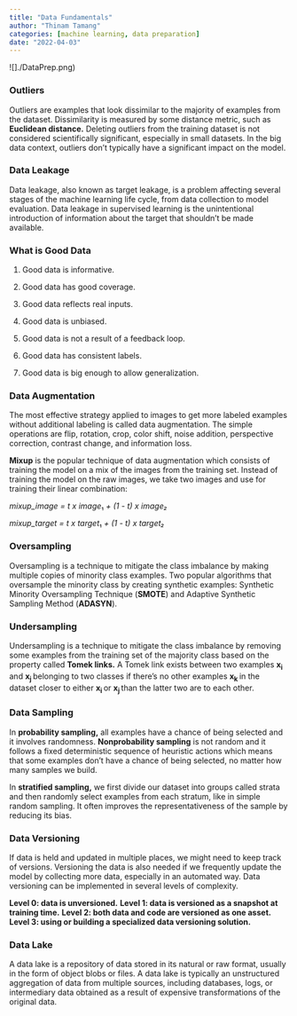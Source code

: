 ```yaml
---
title: "Data Fundamentals"
author: "Thinam Tamang"
categories: [machine learning, data preparation]
date: "2022-04-03"
---
```


![]./DataPrep.png)

### **Outliers**

Outliers are examples that look dissimilar to the majority of examples from the dataset. Dissimilarity is measured by some distance metric, such as **Euclidean distance.** Deleting outliers from the training dataset is not considered scientifically significant, especially in small datasets. In the big data context, outliers don’t typically have a significant impact on the model.

### **Data Leakage**

Data leakage, also known as target leakage, is a problem affecting several stages of the machine learning life cycle, from data collection to model evaluation. Data leakage in supervised learning is the unintentional introduction of information about the target that shouldn’t be made available.

### **What is Good Data**

1.  Good data is informative.
2.  Good data has good coverage.
3.  Good data reflects real inputs.
4.  Good data is unbiased.
5.  Good data is not a result of a feedback loop.

6.  Good data has consistent labels.

7.  Good data is big enough to allow generalization.

### **Data Augmentation**

The most effective strategy applied to images to get more labeled examples without additional labeling is called data augmentation. The simple operations are flip, rotation, crop, color shift, noise addition, perspective correction, contrast change, and information loss.

**Mixup** is the popular technique of data augmentation which consists of training the model on a mix of the images from the training set. Instead of training the model on the raw images, we take two images and use for training their linear combination:

*mixup_image = t x image*₁ *+ (1 - t) x image₂*

*mixup_target = t x target*₁ *+ (1 - t) x target₂*

### **Oversampling**

Oversampling is a technique to mitigate the class imbalance by making multiple copies of minority class examples. Two popular algorithms that oversample the minority class by creating synthetic examples: Synthetic Minority Oversampling Technique (**SMOTE**) and Adaptive Synthetic Sampling Method (**ADASYN**).

### **Undersampling**

Undersampling is a technique to mitigate the class imbalance by removing some examples from the training set of the majority class based on the property called **Tomek links.** A Tomek link exists between two examples **x<sub>i </sub>**and **x<sub>j </sub>**belonging to two classes if there’s no other examples **x<sub>k </sub>**in the dataset closer to either **x<sub>i </sub>**or **x<sub>j </sub>**than the latter two are to each other.

### **Data Sampling**

In **probability sampling,** all examples have a chance of being selected and it involves randomness. **Nonprobability sampling** is not random and it follows a fixed deterministic sequence of heuristic actions which means that some examples don’t have a chance of being selected, no matter how many samples we build.

In **stratified sampling,** we first divide our dataset into groups called strata and then randomly select examples from each stratum, like in simple random sampling. It often improves the representativeness of the sample by reducing its bias.

### **Data Versioning**

If data is held and updated in multiple places, we might need to keep track of versions. Versioning the data is also needed if we frequently update the model by collecting more data, especially in an automated way. Data versioning can be implemented in several levels of complexity.

**Level 0: data is unversioned.**
**Level 1: data is versioned as a snapshot at training time.**
**Level 2: both data and code are versioned as one asset.**
**Level 3: using or building a specialized data versioning solution.**

### **Data Lake**

A data lake is a repository of data stored in its natural or raw format, usually in the form of object blobs or files. A data lake is typically an unstructured aggregation of data from multiple sources, including databases, logs, or intermediary data obtained as a result of expensive transformations of the original data.
